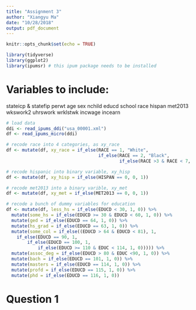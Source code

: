 ```yaml
---
title: "Assignment 3"
author: "Xiangyu Ma"
date: "10/28/2018"
output: pdf_document
---
```


```r
knitr::opts_chunk$set(echo = TRUE)
```


```r
library(tidyverse)
library(ggplot2)
library(ipumsr) # this ipum package needs to be installed
```

# Variables to include:

stateicp & statefip
perwt
age
sex
nchild
educd
school
race
hispan
met2013
wkswork2
uhrswork
wrklstwk
incwage
incearn

```r
# load data
ddi <- read_ipums_ddi("usa_00001.xml")
df <- read_ipums_micro(ddi)
```


```r
# recode race into 4 categories, as xy_race
df <- mutate(df, xy_race = if_else(RACE == 1, "White", 
                                   if_else(RACE == 2, "Black",
                                           if_else(RACE >3 & RACE < 7, "Asian", "Other")))) 

# recode hispanic into binary variable, xy_hisp
df <- mutate(df, xy_hisp = if_else(HISPAN == 0, 0, 1))

# recode met2013 into a binary varible, xy_met
df <- mutate(df, xy_met = if_else(MET2013 == 0, 0, 1))

# recode a bunch of dummy variables for education
df <- mutate(df, less_hs = if_else(EDUCD < 30, 1, 0)) %>%
  mutate(some_hs = if_else(EDUCD >= 30 & EDUCD < 60, 1, 0)) %>%
  mutate(ged = if_else(EDUCD == 64, 1, 0)) %>%
  mutate(hs_grad = if_else(EDUCD == 63, 1, 0)) %>%
  mutate(some_col = if_else((EDUCD > 64 & EDUCD < 81), 1, 
    if_else(EDUCD == 90, 1, 
        if_else(EDUCD == 100, 1, 
            if_else(EDUCD >= 110 & EDUC < 114, 1, 0))))) %>%
  mutate(assoc_deg = if_else(EDUCD > 80 & EDUC <90, 1, 0)) %>%
  mutate(bach = if_else(EDUCD == 101, 1, 0)) %>%
  mutate(masters = if_else(EDUCD == 114, 1, 0)) %>%
  mutate(profd = if_else(EDUCD == 115, 1, 0)) %>%
  mutate(phd = if_else(EDUCD == 116, 1, 0))
```

# Question 1

```r

```












